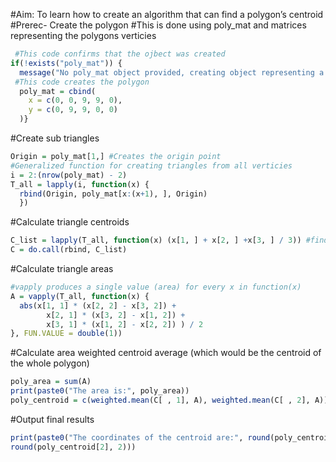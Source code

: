 #Aim: To learn how to create an algorithm that can find a polygon's centroid
#Prerec- Create the polygon
#This is done using poly_mat and matrices representing the polygons verticies 
```r
 #This code confirms that the ojbect was created
if(!exists("poly_mat")) {
  message("No poly_mat object provided, creating object representing a 9 by 9 square")
 #This code creates the polygon
  poly_mat = cbind(
    x = c(0, 0, 9, 9, 0),
    y = c(0, 9, 9, 0, 0)
  )}
```
#Create sub triangles 
```r
Origin = poly_mat[1,] #Creates the origin point
#Generalized function for creating triangles from all verticies
i = 2:(nrow(poly_mat) - 2)
T_all = lapply(i, function(x) { 
  rbind(Origin, poly_mat[x:(x+1), ], Origin)
  })
```
#Calculate triangle centroids
```r
C_list = lapply(T_all, function(x) (x[1, ] + x[2, ] +x[3, ] / 3)) #finds the centroid for each column in T_all (Each polygon)
C = do.call(rbind, C_list)
```
#Calculate triangle areas
```r
#vapply produces a single value (area) for every x in function(x)
A = vapply(T_all, function(x) { 
  abs(x[1, 1] * (x[2, 2] - x[3, 2]) +
        x[2, 1] * (x[3, 2] - x[1, 2]) +
        x[3, 1] * (x[1, 2] - x[2, 2]) ) / 2
}, FUN.VALUE = double(1))
```
#Calculate area weighted centroid average (which would be the centroid of the whole polygon)
```r
poly_area = sum(A)
print(paste0("The area is:", poly_area))
poly_centroid = c(weighted.mean(C[ , 1], A), weighted.mean(C[ , 2], A))
```
#Output final results
```r
print(paste0("The coordinates of the centroid are:", round(poly_centroid[1], 2), ",",
round(poly_centroid[2], 2)))
```

